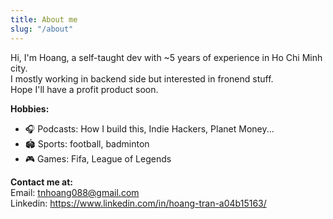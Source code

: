 ```yaml
---
title: About me
slug: "/about"
---
```


Hi, I'm Hoang, a self-taught dev with ~5 years of experience in Ho Chi Minh city.  
I mostly working in backend side but interested in fronend stuff.  
Hope I'll have a profit product soon.

**Hobbies:**

- 🎧 Podcasts: How I build this, Indie Hackers, Planet Money...
- 🏟️ Sports: football, badminton
- 🎮 Games: Fifa, League of Legends

**Contact me at:**  
Email: tnhoang088@gmail.com  
Linkedin: https://www.linkedin.com/in/hoang-tran-a04b15163/
